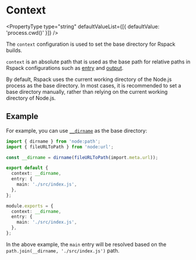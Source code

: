 
<WebpackLicense from="https://webpack.js.org/configuration/entry-context/#context" />

# Context

<PropertyType
  type="string"
  defaultValueList={[{ defaultValue: 'process.cwd()' }]}
/>

The `context` configuration is used to set the base directory for Rspack builds.

`context` is an absolute path that is used as the base path for relative paths in Rspack configurations such as [entry](config/entry) and [output](config/output).

By default, Rspack uses the current working directory of the Node.js process as the base directory. In most cases, it is recommended to set a base directory manually, rather than relying on the current working directory of Node.js.

## Example

For example, you can use [`__dirname`](https://nodejs.org/docs/latest/api/modules.html#__dirname) as the base directory:

<Tabs>
  <Tab label="ESM">

```ts title="rspack.config.mjs"
import { dirname } from 'node:path';
import { fileURLToPath } from 'node:url';

const __dirname = dirname(fileURLToPath(import.meta.url));

export default {
  context: __dirname,
  entry: {
    main: './src/index.js',
  },
};
```

  </Tab>
  <Tab label="CJS">

```ts title="rspack.config.js"
module.exports = {
  context: __dirname,
  entry: {
    main: './src/index.js',
  },
};
```

  </Tab>
</Tabs>

In the above example, the `main` entry will be resolved based on the `path.join(__dirname, './src/index.js')` path.
